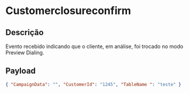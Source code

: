 # Customerclosureconfirm

## Descrição

Evento recebido indicando que o cliente, em análise, foi trocado no modo Preview Dialing.

## Payload

```json copy
{ "CampaignData": "", "CustomerId": "1245", "TableName ": "teste" }
```
